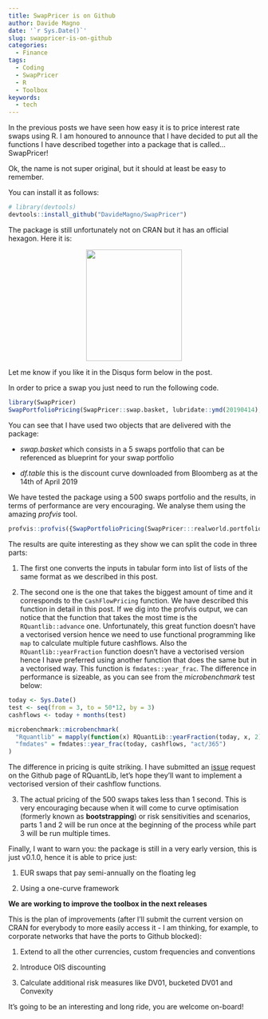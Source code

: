 ```yaml
---
title: SwapPricer is on Github
author: Davide Magno
date: '`r Sys.Date()`'
slug: swappricer-is-on-github
categories:
  - Finance
tags:
  - Coding
  - SwapPricer
  - R
  - Toolbox
keywords:
  - tech
---
```

In the previous posts we have seen how easy it is to price interest rate swaps
using R. I am honoured to announce that I have decided to put all the functions
I have described together into a package that is called...SwapPricer! 

Ok, the name is not super original, but it should at least be easy to remember.

You can install it as follows:

```r
# library(devtools)
devtools::install_github("DavideMagno/SwapPricer")
```

The package is still unfortunately not on CRAN but it has an official hexagon. 
Here it is:

<img src="/post/2019-07-29-swappricer-is-on-github_files/SwapPricerHex.png" 
style = "display: block; margin-left: auto; margin-right: auto" height="223.5" 
width="192.75"/>

Let me know if you like it in the Disqus form below in the post.

In order to price a swap you just need to run the following code.

```r
library(SwapPricer)
SwapPortfolioPricing(SwapPricer::swap.basket, lubridate::ymd(20190414), SwapPricer::df.table)
```

You can see that I have used two objects that are delivered with the package:

* *swap.basket* which consists in a 5 swaps portfolio that can be referenced as
blueprint for your swap portfolio

* *df.table* this is the discount curve downloaded from Bloomberg as at the 14th
of April 2019

We have tested the package using a 500 swaps portfolio and the results, in terms
of performance are very encouraging. We analyse them using the amazing *profvis*
tool.

```r
profvis::profvis({SwapPortfolioPricing(SwapPricer:::realworld.portfolio, lubridate::ymd(20190414), df.table)})
```

The results are quite interesting as they show we can split the code in three parts:

  1) The first one converts the inputs in tabular form into list of lists of the 
same format as we described in this post.

  2) The second one is the one that takes the biggest amount of time and it 
corresponds to the `CashFlowPricing` function. We have described this function 
in detail in this post. If we dig into the profvis output, we can notice that
the function that takes the most time is the `RQuantlib::advance` one. Unfortunately,
this great function doesn't have a vectorised version hence we need to use functional
programming like `map` to calculate multiple future cashflows. Also the `RQuantlib::yearFraction`
function doesn't have a vectorised version hence I have preferred using another
function that does the same but in a vectorised way. This function is `fmdates::year_frac`.
The difference in performance is sizeable, as you can see from the *microbenchmark*
test below:

```r
today <- Sys.Date()
test <- seq(from = 3, to = 50*12, by = 3)
cashflows <- today + months(test)

microbenchmark::microbenchmark(
  "Rquantlib" = mapply(function(x) RQuantLib::yearFraction(today, x, 2), cashflows),
  "fmdates" = fmdates::year_frac(today, cashflows, "act/365")
)
```
  
  The difference in pricing is quite striking. I have submitted an [issue](https://github.com/eddelbuettel/rquantlib/issues/135) request on the Github
page of RQuantLib, let's hope they'll want to implement a vectorised version of their
cashflow functions.


  3) The actual pricing of the 500 swaps takes less than 1 second. This is very 
encouraging because when it will come to curve optimisation (formerly known as
**bootstrapping**) or risk sensitivities and scenarios, parts 1 and 2 will be run
once at the beginning of the process while part 3 will be run multiple times.

Finally, I want to warn you: the package is still in a very early version, 
this is just v0.1.0, hence it is able to price just:

1) EUR swaps that pay semi-annually on the floating leg

2) Using a one-curve framework

**We are working to improve the toolbox in the next releases**

This is the plan of improvements (after I'll submit the current version on CRAN
for everybody to more easily access it - I am thinking, for example, 
to corporate networks that have the ports to Github blocked):

1) Extend to all the other currencies, custom frequencies and conventions

2) Introduce OIS discounting

3) Calculate additional risk measures like DV01, bucketed DV01 and Convexity

It's going to be an interesting and long ride, you are welcome on-board! 
